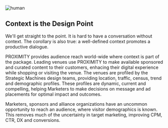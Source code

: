 

<div className={styles["Welcome"]}>

<div className={styles["rcs"]}>
  <img src={[human]} alt="human" />
</div>

## Context is the Design Point 
We'll get straight to the point. It is hard to have a conversation without context. The corollary is also true: a well-defined context promotes a productive dialogue.

PROXIMITY provides audience reach world-wide where context is part of the package. Leading venues use PROXIMITY to make available sponsored and curated content to their customers, enhacing their digital experience while shopping or visiting the venue. The venues are profiled by the Strategic Machines design teams, providing location, traffic, census, trend and demographic profiles. These profiles are dynamic, current and compelling, helping Marketers to make decisions on message and ad placements for optimal impact and outcomes.

Marketers, sponsors and alliance organizations have an uncommon opportunity to reach an audience, where visitor demographics is known. This removes much of the uncertainty in target marketing, improving CPM, CTR, DX and conversions. 


</div>